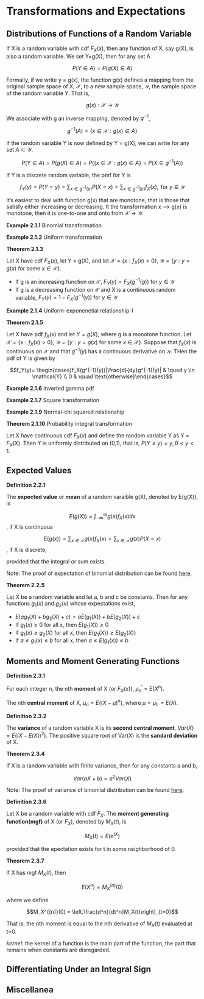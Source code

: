 # Transformations and Expectations

## Distributions of Functions of a Random Variable

If X is a random variable with cdf $F_X(x)$, then any function of X, say g(X), is also a random variable. We set Y=g(X), then for any set A

$$P(Y \in A) = P(g(X) \in A)$$

Formally, if we write y = g(x), the function g(x) defines a mapping from the original sample space of X, $\mathcal{X}$, to a new sample space, $\mathcal{Y}$, the sample space of the random variable Y. That is,

$$g(x): \mathcal{X} \to \mathcal{Y}$$

We associate with g an inverse mapping, denoted by $g^{-1}$,

$$g^{-1}(A) = \{ x \in \mathcal{X}: g(x) \in A\}$$

If the random variable Y is now defined by Y = g(X), we can write for any set $A \subset \mathcal{Y}$,

$$P(Y \in A) = P(g(X) \in A) = P(\{x\in\mathcal{X}: g(x) \in A\} = P(X \in g^{-1}(A))$$

If Y is a discrete random variable, the pmf for Y is

$$f_Y(y) = P(Y=y) = \sum_{x \in g^{-1}(y)}P(X=x) =\sum_{x \in g^{-1}(y)}f_X(x),\text{ for }y \in \mathcal{Y}$$

It's easiest to deal with function g(x) that are monotone, that is those that satisfy either increasing or decreasing. It the transformation x --> g(x) is monotone, then it is one-to-one and onto from $\mathcal{X} \to \mathcal{Y}$.

**Example 2.1.1** Binomial transformation

**Example 2.1.2** Uniform transformation

**Theorem 2.1.3**

Let X have cdf $F_X(x)$, let Y = g(X), and let $\mathcal{X} = \{ x: f_X(x) > 0\}$, $\mathcal{Y} = \{y: y = g(x)\text{ for some }x \in \mathcal{X}\}$.

- If g is an increasing function on $\mathcal{X}$, $F_Y(y) = F_X(g^{-1}(g))\text{ for }y \in \mathcal{Y}$
- If g is a decreasing function on $\mathcal{X}$ and X is a continuous random variable, $F_Y(y) = 1-F_X(g^{-1}(y))\text{ for }y \in \mathcal{Y}$

**Example 2.1.4** Uniform-exponenetial relationship-I

**Theorem 2.1.5**

Let X have pdf $f_X(x)$ and let $Y=g(X)$, where g is a monotone function. Let $\mathcal{X} = \{ x: f_X(x) > 0\}$, $\mathcal{Y} = \{y: y = g(x)\text{ for some }x \in \mathcal{X}\}$. Suppose that $f_X(x)$ is continuous on $\mathcal{X}$ and that $g^{-1}(y)$ has a continuous derivative on $\mathcal{Y}$. THen the pdf of Y is given by

$$f_Y(y)= \begin{cases}f_X(g^{-1}(y))|\frac{d}{dy}g^{-1}(y)| & \quad y \in \mathcal{Y} \\ 0 & \quad \text{otherwise}\end{cases}$$

**Example 2.1.6** Inverted gamma pdf

**Example 2.1.7** Square transformation

**Example 2.1.9** Normal-chi squared relationship

**Theorem 2.1.10** Probability integral transformation

Let X have continuous cdf $F_X(x)$ and define the random variable Y as Y = $F_X(X)$. Then Y is uniformly distributed on (0,1), that is, $P(Y \leq y) = y, 0<y<1$.

## Expected Values

**Definition 2.2.1**

The **expected value** or **mean** of a random varaible g(X), denoted by E(g(X)), is

$$E(g(X)) = \int_{-\infty}^{\infty} g(x)f_X(x)dx$$, if X is continuous

$$E(g(x)) = \sum_{x \in \mathcal{X}} g(x)f_X(x) = \sum_{x \in \mathcal{X}} g(x)P(X=x)$$, if X is discrete,

provided that the integral or sum exists.

Note: The proof of expectation of binomial distribution can be found [here](https://proofwiki.org/wiki/Expectation_of_Binomial_Distribution).

**Theorem 2.2.5**

Let X be a random variable and let a, b and c be constants. Then for any functions $g_1(x)$ and $g_2(x)$ whose expectations exist,

- $E(ag_1(X) + bg_2(X) + c) = aE(g_1(X))+bE(g_2(X)) + c$
- If $g_1(x) \geq 0$ for all x, then $E(g_1(X)) \geq 0$
- If $g_1(x) \geq g_2(X)$ for all x, then $E(g_1(X)) \geq E(g_2(X))$
- If $a \leq g_1(x) \leq b$ for all x, then $a \leq E(g_1(x)) \leq b$

## Moments and Moment Generating Functions

**Definition 2.3.1**

For each integer n, the nth **moment** of X (or $F_X(x)$), $\mu^{'}_n = E(X^{n})$.

The nth **central moment** of X, $\mu_n = E((X-\mu)^{n})$, where $\mu = \mu_1^{'} = E(X)$.

**Definition 2.3.2**

The **variance** of a random variable X is its **second central moment**, $Var(X) = E((X-E(X))^2)$. The positive square root of Var(X) is the **sandard deviation** of X.

**Theorem 2.3.4**

If X is a random variable with finite variance, then for any constants a and b, 

$$Var(aX + b) = a^2 Var(X)$$

Note: The proof of variance of binomial distribution can be found [here](https://proofwiki.org/wiki/Variance_of_Binomial_Distribution).

**Definition 2.3.6**

Let X be a random variable with cdf $F_X$. The **moment generating function(mgf)** of X (or $F_X$), denoted by $M_X(t)$, is

$$M_X(t) = E(e^{tX})$$

provided that the epectation exists for t in some neighborhood of 0.

**Theorem 2.3.7**

If X has mgf $M_X(t)$, then

$$E(X^n) = M_X^{(n)}(0)$$

where we define

$$M_X^{(n)}(0) = \left.\frac{d^n}{dt^n}M_X(t)\right|_{t=0}$$

That is, the nth moment is equal to the nth derivative of $M_X(t)$ evaluated at t=0.

*kernel*: the kernel of a function is the main part of the function, the part that remains when constants are disregarded.

## Differentiating Under an Integral Sign

## Miscellanea